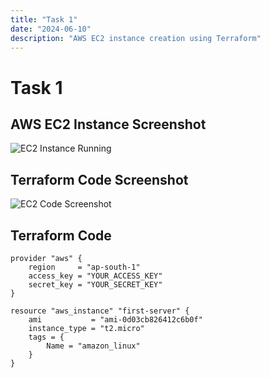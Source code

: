```yaml
---
title: "Task 1"
date: "2024-06-10"
description: "AWS EC2 instance creation using Terraform"
---
```


# Task 1

## AWS EC2 Instance Screenshot

![EC2 Instance Running](/ec2.png)

## Terraform Code Screenshot

![EC2 Code Screenshot](/ec2%20cod.png)

## Terraform Code

```hcl
provider "aws" {
    region     = "ap-south-1"
    access_key = "YOUR_ACCESS_KEY"
    secret_key = "YOUR_SECRET_KEY"
}

resource "aws_instance" "first-server" {
    ami           = "ami-0d03cb826412c6b0f"
    instance_type = "t2.micro"
    tags = {
        Name = "amazon_linux"
    }
}
```
